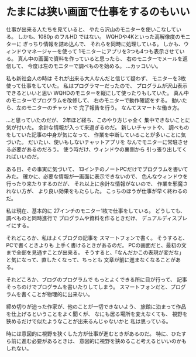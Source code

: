 # たまには狭い画面で仕事をするのもいい

仕事が出来る人たちを見ていると、
やたら沢山のモニターを使いこなしている。
しかも、1080p のフルHD ではない。
WQHDや4Kといった高解像度のモニターに
ぎっちり情報を詰め込んで、
それらを同時に処理している。
しかも、ウィンドウマネージャーを使って
1モニターにアプリを3つも4つも表示させている。
真ん中の画面で資料を作っていると思ったら、
右のモニターでメールを返信して、
今度は左のモニターで調べものを始める。
…カッコいい。

私も新社会人の時は
それが出来る大人なんだと信じて疑わず、
モニターを3枚使って仕事をしていた。
私はプログラマーだったので、
プログラムが沢山表示できるといいと思い
WQHDのモニターを縦にして使ったりもしていた。
真ん中のモニターでプログラムを改修して、
右のモニターで動作確認をする。
動いたら、左のモニターのチャットで
完了報告を行う。
なんてスマートな働き方。

…と思っていたのだが、
2年ほど経ち、このやり方じゃ全く
集中できないことに気が付いた。
余計な情報が入って来過ぎるのだ。
新しいチャットや、
調べものをしていた記事の中身が気になって、
作業を中断していることが多いことに気づいた。
だいたい、使いもしないチャットアプリを
なんでモニターに常駐させる必要があるのだろう。
使う時だけ、ウィンドウの裏側から
引っ張り出してくればいいのだ。

ある日、その事実に気づいて、
13インチのノートPCだけでプログラムを書いてみた。
確かに、必要な情報が一画面に表示できないので、
色んなウィンドウを行ったり来たりするのだが、
それ以上に余計な情報がないので、
作業を邪魔されない方が、
より良い効果をもたらした。
こっちのほうが仕事が早く終わるのだ。

私は現在、基本的に
27インチのモニター1枚で仕事をしている。
どうしても、調べものと同時進行で
プログラムや資料を作るときだけ、
デュアルディスプレイにする。

それどころか、私はよくブログの記事を
スマートフォンで書く。
そうすると、PCで書くときよりも
上手く書けるときがあるのだ。
PCの画面だと、最初の文まで全部を見通すことが出来る。
そうすると、「なんだかこの表現が変だな」
と気になって、直したくなって、ちっとも
文章が前に進まなくなることがある。

それどころか、ブログのプログラムで
もっとよくできる所に目が行って、
記事そっちのけでプログラムを書いたりしてしまう。
スマートフォンだと、プログラムを書くことが物理的に出来ない。

締め切りが迫った作家が、他のことが一切できないよう、
旅館に泊まって作品を仕上げるということをよく聞くが、
なにも居る場所を変えなくても、
視野を狭めるだけで似たようなことが出来るんじゃないかと
私は思っている。

時には意図的に視野を狭くした方が仕事が進むときがあるのだ。
特に、ひたすら前に進む必要があるときは、
意図的に視野を狭めること考えるといいのかもしれない。
